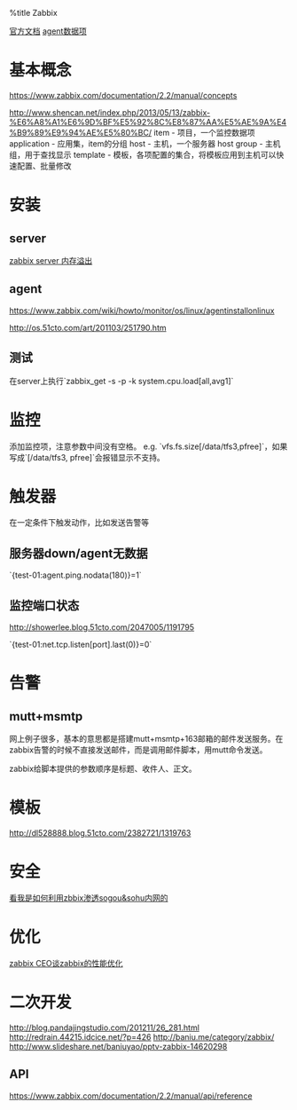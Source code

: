 %title Zabbix

[[https://www.zabbix.com/documentation/2.2|官方文档]]
[[https://www.zabbix.com/documentation/2.0/manual/config/items/itemtypes/zabbix_agent|agent数据项]]

= 基本概念 =
https://www.zabbix.com/documentation/2.2/manual/concepts

[[http://www.shencan.net/index.php/2013/05/13/zabbix-%E6%A8%A1%E6%9D%BF%E5%92%8C%E8%87%AA%E5%AE%9A%E4%B9%89%E9%94%AE%E5%80%BC/]]
item - 项目，一个监控数据项
application - 应用集，item的分组
host - 主机，一个服务器
host group - 主机组，用于查找显示
template - 模板，各项配置的集合，将模板应用到主机可以快速配置、批量修改

= 安装 =
== server ==
[[http://itnihao.blog.51cto.com/1741976/1125807|zabbix server 内存溢出]]

== agent ==
[[https://www.zabbix.com/wiki/howto/monitor/os/linux/agentinstallonlinux]]

[[http://os.51cto.com/art/201103/251790.htm]]

== 测试 ==
在server上执行`zabbix_get -s <agent_ip> -p <port> -k system.cpu.load[all,avg1]`

= 监控 =
添加监控项，注意参数中间没有空格。
e.g. `vfs.fs.size[/data/tfs3,pfree]`，如果写成`[/data/tfs3, pfree]`会报错显示不支持。

= 触发器 =
在一定条件下触发动作，比如发送告警等

== 服务器down/agent无数据 ==
`{test-01:agent.ping.nodata(180)}=1`

== 监控端口状态 ==
http://showerlee.blog.51cto.com/2047005/1191795

`{test-01:net.tcp.listen[port].last(0)}=0`

= 告警 =
== mutt+msmtp ==
网上例子很多，基本的意思都是搭建mutt+msmtp+163邮箱的邮件发送服务。在zabbix告警的时候不直接发送邮件，而是调用邮件脚本，用mutt命令发送。

zabbix给脚本提供的参数顺序是标题、收件人、正文。

= 模板 =
http://dl528888.blog.51cto.com/2382721/1319763

= 安全 =
[[http://ha.cker.in/1014.seo|看我是如何利用zbbix渗透sogou&sohu内网的]]

= 优化 =
[[http://itnihao.blog.51cto.com/1741976/1336905|zabbix CEO谈zabbix的性能优化]]

= 二次开发 =
http://blog.pandajingstudio.com/201211/26_281.html
http://redrain.44215.idcice.net/?p=426
http://baniu.me/category/zabbix/
http://www.slideshare.net/baniuyao/pptv-zabbix-14620298

== API ==
https://www.zabbix.com/documentation/2.2/manual/api/reference
